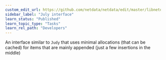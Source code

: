 ```yaml
---
custom_edit_url: https://github.com/netdata/netdata/edit/master/libnetdata/july/README.md
sidebar_label: "July interface"
learn_status: "Published"
learn_topic_type: "Tasks"
learn_rel_path: "Developers"
---
```




An interface similar to `Judy` that uses minimal allocations (that can be cached)
for items that are mainly appended (just a few insertions in the middle)

